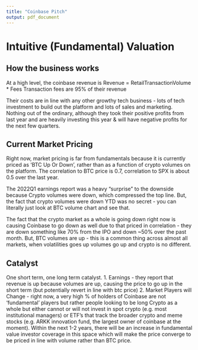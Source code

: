 ```yaml
---
title: "Coinbase Pitch"
output: pdf_document
---
```


# Intuitive (Fundamental) Valuation

## How the business works
At a high level, the coinbase revenue is 
Revenue = RetailTransactionVolume * Fees
Transaction fees are 95% of their revenue

Their costs are in line with any other growthy tech business - lots of tech investment to build out the platform and lots of sales and marketing. Nothing out of the ordinary, although they took their positive profits from last year and are heavily investing this year & will have negative profits for the next few quarters. 

## Current Market Pricing
Right now, market pricing is far from fundamentals because it is currently priced as 'BTC Up Or Down', rather than as a function of crypto volumes on the platform. The correlation to BTC price is 0.7, correlation to SPX is about 0.5 over the last year. 

The 2022Q1 earnings report was a heavy "surprise" to the downside because Crypto volumes were down, which compressed the top line. But, the fact that crypto volumes were down YTD was no secret - you can literally just look at BTC volume chart and see that. 

The fact that the crypto market as a whole is going down right now is causing Coinbase to go down as well due to that priced in correlation - they are down something like 70% from the IPO and down ~50% over the past month. But, BTC volumes are up - this is a common thing across almost all markets, when volatilities goes up volumes go up and crypto is no different. 

## Catalyst
One short term, one long term catalyst. 
1. Earnings - they report that revenue is up because volumes are up, causing the price to go up in the short term (but potentially revert in line with btc price)
2. Market Players will Change - right now, a very high % of holders of Coinbase are not 'fundamental' players but rather people looking to be long Crypto as a whole but either cannot or will not invest in spot crypto (e.g. most institutional managers) or ETF's that track the broader crypto and meme stocks (e.g. ARKK innovation fund, the largest owner of coinbase at the moment). Within the next 1-2 years, there will be an increase in fundamental value investor coverage in this space which will make the price converge to be priced in line with volume rather than BTC price. 